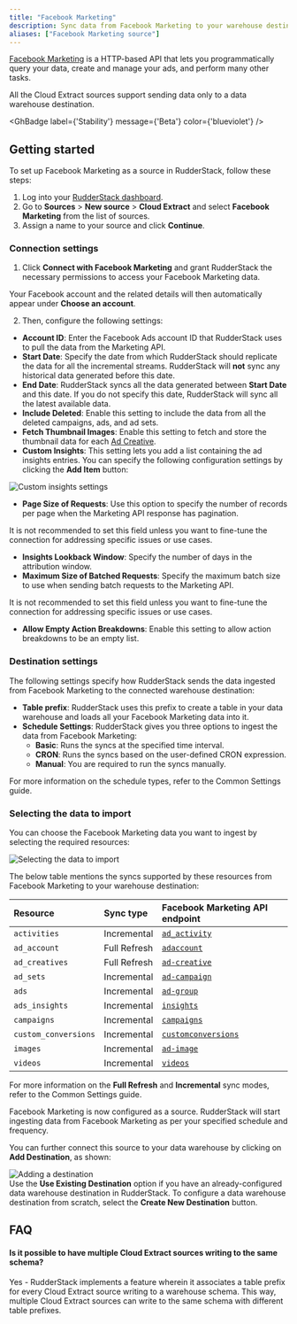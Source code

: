 ```yaml
---
title: "Facebook Marketing"
description: Sync data from Facebook Marketing to your warehouse destination via RudderStack.
aliases: ["Facebook Marketing source"]
---
```


[Facebook Marketing](https://developers.facebook.com/docs/marketing-apis/overview) is a HTTP-based API that lets you programmatically query your data, create and manage your ads, and perform many other tasks.

<div class="warningBlock">
All the Cloud Extract sources support sending data only to a <Link to="/destinations/warehouse-destinations/">data warehouse destination</Link>.
</div>

<GhBadge
  label={'Stability'}
  message={'Beta'}
  color={'blueviolet'}
/>

## Getting started

To set up Facebook Marketing as a source in RudderStack, follow these steps:

1. Log into your [RudderStack dashboard](https://app.rudderstack.com/).
2. Go to **Sources** > **New source** > **Cloud Extract** and select **Facebook Marketing** from the list of sources.
3. Assign a name to your source and click **Continue**.

### Connection settings

1. Click **Connect with Facebook Marketing** and grant RudderStack the necessary permissions to access your Facebook Marketing data.

<div class="infoBlock">
Your Facebook account and the related details will then automatically appear under <strong>Choose an account</strong>.
</div>

2. Then, configure the following settings:

- **Account ID**: Enter the Facebook Ads account ID that RudderStack uses to pull the data from the Marketing API.
- **Start Date**: Specify the date from which RudderStack should replicate the data for all the incremental streams. RudderStack will **not** sync any historical data generated before this date.
- **End Date**: RudderStack syncs all the data generated between **Start Date** and this date. If you do not specify this date, RudderStack will sync all the latest available data.
- **Include Deleted**: Enable this setting to include the data from all the deleted campaigns, ads, and ad sets.
- **Fetch Thumbnail Images**: Enable this setting to fetch and store the thumbnail data for each [Ad Creative](https://developers.facebook.com/docs/marketing-api/creative/).
- **Custom Insights**: This setting lets you add a list containing the ad insights entries. You can specify the following configuration settings by clicking the **Add Item** button:

<img src="../../assets/cloud-extract-sources/fb-marketing-custom-insights.png" alt="Custom insights settings" />

- **Page Size of Requests**: Use this option to specify the number of records per page when the Marketing API response has pagination.

<div class="warningBlock">
It is not recommended to set this field unless you want to fine-tune the connection for addressing specific issues or use cases.
</div>

- **Insights Lookback Window**: Specify the number of days in the attribution window.
- **Maximum Size of Batched Requests**: Specify the maximum batch size to use when sending batch requests to the Marketing API.

<div class="warningBlock">
It is not recommended to set this field unless you want to fine-tune the connection for addressing specific issues or use cases.
</div>

- **Allow Empty Action Breakdowns**: Enable this setting to allow action breakdowns to be an empty list.

### Destination settings

The following settings specify how RudderStack sends the data ingested from Facebook Marketing to the connected warehouse destination:

- **Table prefix**: RudderStack uses this prefix to create a table in your data warehouse and loads all your Facebook Marketing data into it.
- **Schedule Settings**: RudderStack gives you three options to ingest the data from Facebook Marketing:
    - **Basic**: Runs the syncs at the specified time interval. 
    - **CRON**: Runs the syncs based on the user-defined CRON expression.
    - **Manual**: You are required to run the syncs manually.

<div class="infoBlock">
For more information on the schedule types, refer to the <Link to="/sources/extract/common-settings/">Common Settings</Link> guide.
</div>

### Selecting the data to import

You can choose the Facebook Marketing data you want to ingest by selecting the required resources:

<img src="../../assets/cloud-extract-sources/fb-marketing-resources.png" alt="Selecting the data to import" />

The below table mentions the syncs supported by these resources from Facebook Marketing to your warehouse destination:  

| Resource | Sync type | Facebook Marketing API endpoint |
| :---| :--- | :--- |
| `activities` | Incremental | [`ad_activity`](https://developers.facebook.com/docs/marketing-api/reference/ad-activity) |
| `ad_account` |  Full Refresh | [`adaccount`](https://developers.facebook.com/docs/marketing-api/reference/v16.0) |
| `ad_creatives` | Full Refresh | [`ad-creative`](https://developers.facebook.com/docs/marketing-api/reference/ad-creative) |
| `ad_sets` | Incremental | [`ad-campaign`](https://developers.facebook.com/docs/marketing-api/reference/ad-campaign) |
| `ads` |  Incremental | [`ad-group`](https://developers.facebook.com/docs/marketing-api/reference/adgroup) |
| `ads_insights` | Incremental | [`insights`](https://developers.facebook.com/docs/marketing-api/reference/adgroup/insights/) |
| `campaigns` | Incremental |  [`campaigns`](https://developers.facebook.com/docs/marketing-api/reference/ad-account/campaigns/) |
| `custom_conversions` | Incremental | [`customconversions`](https://developers.facebook.com/docs/marketing-api/reference/custom-conversion) |
| `images` | Incremental | [`ad-image`](https://developers.facebook.com/docs/marketing-api/reference/ad-image) |
| `videos` | Incremental |  [`videos`](https://developers.facebook.com/docs/graph-api/reference/video/video_insights/) |

<div class="infoBlock">
For more information on the <strong>Full Refresh</strong> and <strong>Incremental</strong> sync modes, refer to the <Link to="/sources/extract/common-settings/#sync-modes">Common Settings</Link> guide.
</div>

Facebook Marketing is now configured as a source. RudderStack will start ingesting data from Facebook Marketing as per your specified schedule and frequency.

You can further connect this source to your data warehouse by clicking on **Add Destination**, as shown:

<img src="../../assets/cloud-extract-sources/add-destination.png" alt="Adding a destination" />

<div class="successBlock">
Use the <strong>Use Existing Destination</strong> option if you have an already-configured data warehouse destination in RudderStack. To configure a data warehouse destination from scratch, select the <strong>Create New Destination</strong> button.
</div>

## FAQ

#### Is it possible to have multiple Cloud Extract sources writing to the same schema?

Yes - RudderStack implements a feature wherein it associates a table prefix for every Cloud Extract source writing to a warehouse schema. This way, multiple Cloud Extract sources can write to the same schema with different table prefixes.